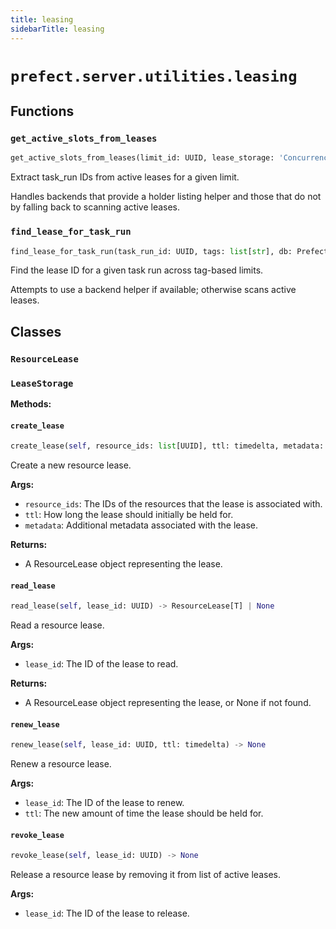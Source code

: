 ```yaml
---
title: leasing
sidebarTitle: leasing
---
```


# `prefect.server.utilities.leasing`

## Functions

### `get_active_slots_from_leases` <sup><a href="https://github.com/PrefectHQ/prefect/blob/main/src/prefect/server/utilities/leasing.py#L84" target="_blank"><Icon icon="github" style="width: 14px; height: 14px;" /></a></sup>

```python
get_active_slots_from_leases(limit_id: UUID, lease_storage: 'ConcurrencyLeaseStorage | None' = None) -> list[str]
```


Extract task_run IDs from active leases for a given limit.

Handles backends that provide a holder listing helper and those that do not by
falling back to scanning active leases.


### `find_lease_for_task_run` <sup><a href="https://github.com/PrefectHQ/prefect/blob/main/src/prefect/server/utilities/leasing.py#L157" target="_blank"><Icon icon="github" style="width: 14px; height: 14px;" /></a></sup>

```python
find_lease_for_task_run(task_run_id: UUID, tags: list[str], db: PrefectDBInterface, lease_storage: 'ConcurrencyLeaseStorage | None' = None) -> UUID | None
```


Find the lease ID for a given task run across tag-based limits.

Attempts to use a backend helper if available; otherwise scans active leases.


## Classes

### `ResourceLease` <sup><a href="https://github.com/PrefectHQ/prefect/blob/main/src/prefect/server/utilities/leasing.py#L13" target="_blank"><Icon icon="github" style="width: 14px; height: 14px;" /></a></sup>

### `LeaseStorage` <sup><a href="https://github.com/PrefectHQ/prefect/blob/main/src/prefect/server/utilities/leasing.py#L21" target="_blank"><Icon icon="github" style="width: 14px; height: 14px;" /></a></sup>

**Methods:**

#### `create_lease` <sup><a href="https://github.com/PrefectHQ/prefect/blob/main/src/prefect/server/utilities/leasing.py#L22" target="_blank"><Icon icon="github" style="width: 14px; height: 14px;" /></a></sup>

```python
create_lease(self, resource_ids: list[UUID], ttl: timedelta, metadata: T | None = None) -> ResourceLease[T]
```

Create a new resource lease.

**Args:**
- `resource_ids`: The IDs of the resources that the lease is associated with.
- `ttl`: How long the lease should initially be held for.
- `metadata`: Additional metadata associated with the lease.

**Returns:**
- A ResourceLease object representing the lease.


#### `read_lease` <sup><a href="https://github.com/PrefectHQ/prefect/blob/main/src/prefect/server/utilities/leasing.py#L38" target="_blank"><Icon icon="github" style="width: 14px; height: 14px;" /></a></sup>

```python
read_lease(self, lease_id: UUID) -> ResourceLease[T] | None
```

Read a resource lease.

**Args:**
- `lease_id`: The ID of the lease to read.

**Returns:**
- A ResourceLease object representing the lease, or None if not found.


#### `renew_lease` <sup><a href="https://github.com/PrefectHQ/prefect/blob/main/src/prefect/server/utilities/leasing.py#L50" target="_blank"><Icon icon="github" style="width: 14px; height: 14px;" /></a></sup>

```python
renew_lease(self, lease_id: UUID, ttl: timedelta) -> None
```

Renew a resource lease.

**Args:**
- `lease_id`: The ID of the lease to renew.
- `ttl`: The new amount of time the lease should be held for.


#### `revoke_lease` <sup><a href="https://github.com/PrefectHQ/prefect/blob/main/src/prefect/server/utilities/leasing.py#L60" target="_blank"><Icon icon="github" style="width: 14px; height: 14px;" /></a></sup>

```python
revoke_lease(self, lease_id: UUID) -> None
```

Release a resource lease by removing it from list of active leases.

**Args:**
- `lease_id`: The ID of the lease to release.

